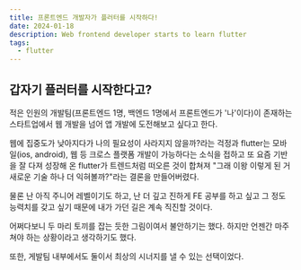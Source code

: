 ```yaml
---
title: 프론트엔드 개발자가 플러터를 시작하다!
date: 2024-01-18
description: Web frontend developer starts to learn flutter
tags:
  - flutter
---
```


## 갑자기 플러터를 시작한다고?

적은 인원의 개발팀(프론트엔드 1명, 백엔드 1명에서 프론트엔드가 '나'이다)이 존재하는 스타트업에서
웹 개발을 넘어 앱 개발에 도전해보고 싶다고 한다.

웹에 집중도가 낮아지다가 나의 필요성이 사라지지 않을까?라는 걱정과
flutter는 모바일(ios, android), 웹 등 크로스 플랫폼 개발이 가능하다는 소식을 접하고
또 요즘 기반을 잘 다져 성장해 온 flutter가 트렌드처럼 떠오른 것이 합쳐져
"그래 이왕 이렇게 된 거 새로운 기술 하나 더 익혀볼까?"라는 결론을 만들어버렸다.

물론 난 아직 주니어 레벨이기도 하고,
난 더 깊고 진하게 FE 공부를 하고 싶고 그 정도 능력치를 갖고 싶기 때문에
내가 가던 길은 계속 직진할 것이다.

어쩌다보니 두 마리 토끼를 잡는 듯한 그림이여서 불안하기는 했다.
하지만 언젠간 마주쳐야 하는 상황이라고 생각하기도 했다.

또한, 게발팀 내부에서도 둘이서 최상의 시너지를 낼 수 있는 선택이었다.
